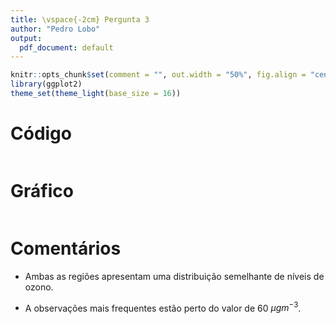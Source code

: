 ```yaml
---
title: \vspace{-2cm} Pergunta 3
author: "Pedro Lobo"
output:
  pdf_document: default
---
```


```r
knitr::opts_chunk$set(comment = "", out.width = "50%", fig.align = "center")
library(ggplot2)
theme_set(theme_light(base_size = 16))
```

# Código
```r
```

# Gráfico
```r
```

# Comentários
- Ambas as regiões apresentam uma distribuição semelhante de níveis de ozono.

- A observações mais frequentes estão perto do valor de 60 $\mu gm^{-3}$.
